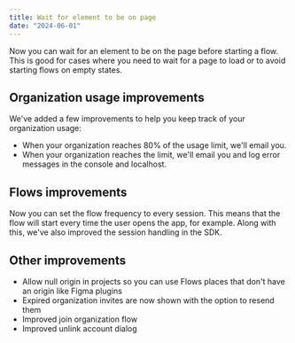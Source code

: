 ```yaml
---
title: Wait for element to be on page
date: "2024-06-01"
---
```


Now you can wait for an element to be on the page before starting a flow. This is good for cases where you need to wait for a page to load or to avoid starting flows on empty states.

## Organization usage improvements

We've added a few improvements to help you keep track of your organization usage:

- When your organization reaches 80% of the usage limit, we'll email you.
- When your organization reaches the limit, we'll email you and log error messages in the console and localhost.

## Flows improvements

Now you can set the flow frequency to every session. This means that the flow will start every time the user opens the app, for example. Along with this, we've also improved the session handling in the SDK.

## Other improvements

- Allow null origin in projects so you can use Flows places that don't have an origin like Figma plugins
- Expired organization invites are now shown with the option to resend them
- Improved join organization flow
- Improved unlink account dialog
